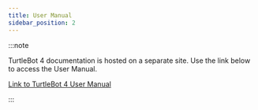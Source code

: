 ```yaml
---
title: User Manual
sidebar_position: 2
---
```



<ComponentIntroductionTurtleBot4 />

:::note

TurtleBot 4 documentation is hosted on a separate site. Use the link below
to access the User Manual.

[Link to TurtleBot 4 User Manual](https://turtlebot.github.io/turtlebot4-user-manual/)

:::

